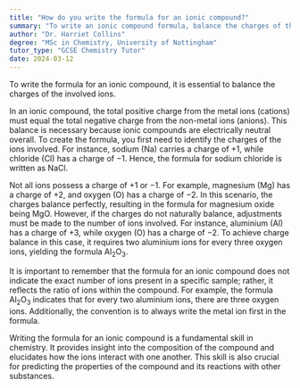 ```yaml
---
title: "How do you write the formula for an ionic compound?"
summary: "To write an ionic compound formula, balance the charges of the involved ions to ensure electrical neutrality."
author: "Dr. Harriet Collins"
degree: "MSc in Chemistry, University of Nottingham"
tutor_type: "GCSE Chemistry Tutor"
date: 2024-03-12
---
```


To write the formula for an ionic compound, it is essential to balance the charges of the involved ions.

In an ionic compound, the total positive charge from the metal ions (cations) must equal the total negative charge from the non-metal ions (anions). This balance is necessary because ionic compounds are electrically neutral overall. To create the formula, you first need to identify the charges of the ions involved. For instance, sodium (Na) carries a charge of $+1$, while chloride (Cl) has a charge of $-1$. Hence, the formula for sodium chloride is written as NaCl.

Not all ions possess a charge of $+1$ or $-1$. For example, magnesium (Mg) has a charge of $+2$, and oxygen (O) has a charge of $-2$. In this scenario, the charges balance perfectly, resulting in the formula for magnesium oxide being MgO. However, if the charges do not naturally balance, adjustments must be made to the number of ions involved. For instance, aluminium (Al) has a charge of $+3$, while oxygen (O) has a charge of $-2$. To achieve charge balance in this case, it requires two aluminium ions for every three oxygen ions, yielding the formula Al$_2$O$_3$.

It is important to remember that the formula for an ionic compound does not indicate the exact number of ions present in a specific sample; rather, it reflects the ratio of ions within the compound. For example, the formula Al$_2$O$_3$ indicates that for every two aluminium ions, there are three oxygen ions. Additionally, the convention is to always write the metal ion first in the formula.

Writing the formula for an ionic compound is a fundamental skill in chemistry. It provides insight into the composition of the compound and elucidates how the ions interact with one another. This skill is also crucial for predicting the properties of the compound and its reactions with other substances.
    